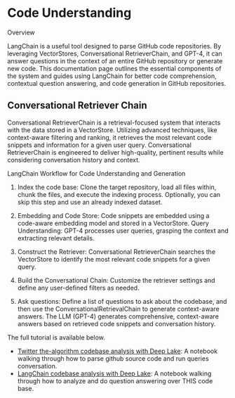 # Code Understanding

Overview

LangChain is a useful tool designed to parse GitHub code repositories. By leveraging VectorStores, Conversational RetrieverChain, and GPT-4, it can answer questions in the context of an entire GitHub repository or generate new code. This documentation page outlines the essential components of the system and guides using LangChain for better code comprehension, contextual question answering, and code generation in GitHub repositories.

## Conversational Retriever Chain

Conversational RetrieverChain is a retrieval-focused system that interacts with the data stored in a VectorStore. Utilizing advanced techniques, like context-aware filtering and ranking, it retrieves the most relevant code snippets and information for a given user query. Conversational RetrieverChain is engineered to deliver high-quality, pertinent results while considering conversation history and context.

LangChain Workflow for Code Understanding and Generation

1. Index the code base: Clone the target repository, load all files within, chunk the files, and execute the indexing process. Optionally, you can skip this step and use an already indexed dataset.

2. Embedding and Code Store: Code snippets are embedded using a code-aware embedding model and stored in a VectorStore.
Query Understanding: GPT-4 processes user queries, grasping the context and extracting relevant details.

3. Construct the Retriever: Conversational RetrieverChain searches the VectorStore to identify the most relevant code snippets for a given query.

4. Build the Conversational Chain: Customize the retriever settings and define any user-defined filters as needed. 

5. Ask questions: Define a list of questions to ask about the codebase, and then use the ConversationalRetrievalChain to generate context-aware answers. The LLM (GPT-4) generates comprehensive, context-aware answers based on retrieved code snippets and conversation history.

The full tutorial is available below.
- [Twitter the-algorithm codebase analysis with Deep Lake](code/twitter-the-algorithm-analysis-deeplake.html): A notebook walking through how to parse github source code and run queries conversation.
- [LangChain codebase analysis with Deep Lake](code/code-analysis-deeplake.html): A notebook walking through how to analyze and do question answering over THIS code base.
